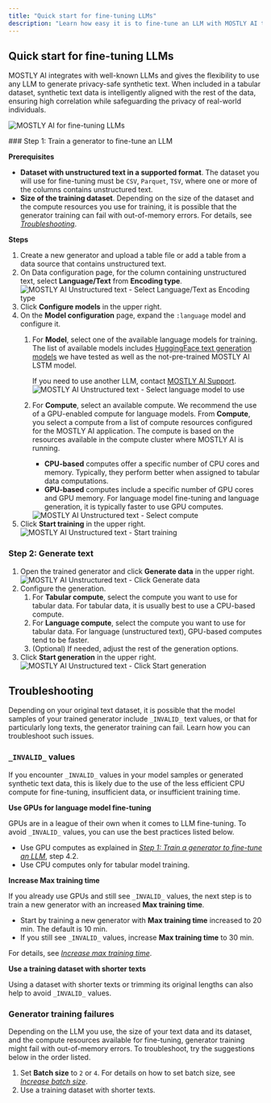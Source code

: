 ```yaml
---
title: "Quick start for fine-tuning LLMs"
description: "Learn how easy it is to fine-tune an LLM with MOSTLY AI to train and generate unstructured synthetic text data."
---
```



## Quick start for fine-tuning LLMs

MOSTLY AI integrates with well-known LLMs and gives the flexibility to use any LLM to generate privacy-safe synthetic text. When included in a tabular dataset, synthetic text data is intelligently aligned with the rest of the data, ensuring high correlation while safeguarding the privacy of real-world individuals.

<Image
    src="/docs/docimages/quickstart/unstructured-text/splash-unstructured-text.webp"
    alt="MOSTLY AI for fine-tuning LLMs"
    width={800}
    height={300}
/>

<Steps>
### Step 1: Train a generator to fine-tune an LLM

**Prerequisites**

* **Dataset with unstructured text in a supported format**. The dataset you will use for fine-tuning must be `CSV`, `Parquet`, `TSV`, where one or more of the columns contains unstructured text.
* **Size of the training dataset**. Depending on the size of the dataset and the compute resources you use for training, it is possible that the generator training can fail with out-of-memory errors. For details, see [_Troubleshooting_](#troubleshooting).

**Steps**

1. Create a new generator and upload a table file or add a table from a data source that contains unstructured text.
2. On Data configuration page, for the column containing unstructured text, select **Language/Text** from **Encoding type**.
    <Image
        src="/docs/docimages/quickstart/unstructured-text/01-generator-configuration-01-select-language-text.webp"
        alt="MOSTLY AI Unstructured text - Select Language/Text as Encoding type"
        width={800}
        height={300}
    />
3. Click **Configure models** in the upper right.
4. On the **Model configuration** page, expand the `:language` model and configure it.
    1. For **Model**, select one of the available language models for training.
        <CustomCallout>
        The list of available models includes [HuggingFace text generation models](/generators/configure/set-encoding-types#huggingface-text-models) we have tested as well as the not-pre-trained MOSTLY AI LSTM model.

        If you need to use another LLM, contact [MOSTLY AI Support](mailto:support@mostly.ai).
        </CustomCallout>
        <Image
            src="/docs/docimages/quickstart/unstructured-text/01-generator-configuration-02-select-language-model.webp"
            alt="MOSTLY AI Unstructured text - Select language model to use"
            width={800}
            height={300}
        />
    2. For **Compute**, select an available compute. We recommend the use of a GPU-enabled compute for language models.
        <CustomCallout>
        From **Compute**, you select a compute from a list of compute resources configured for the MOSTLY AI application. The compute is based on the resources available in the compute cluster where MOSTLY AI is running.

        * **CPU-based** computes offer a specific number of CPU cores and memory. Typically, they perform better when assigned to tabular data computations.
        * **GPU-based** computes include a specific number of GPU cores and GPU memory. For language model fine-tuning and language generation, it is typically faster to use GPU computes.
        </CustomCallout>
        <Image
            src="/docs/docimages/quickstart/unstructured-text/01-generator-configuration-03-select-compute.webp"
            alt="MOSTLY AI Unstructured text - Select compute"
            width={800}
            height={300}
        />
5. Click **Start training** in the upper right.
    <Image
        src="/docs/docimages/quickstart/unstructured-text/01-generator-configuration-04-click-start-training.webp"
        alt="MOSTLY AI Unstructured text - Start training"
        width={800}
        height={300}
    />

### Step 2: Generate text

1. Open the trained generator and click **Generate data** in the upper right.
    <Image
        src="/docs/docimages/quickstart/unstructured-text/02-generate-unstructured-text-01-click-generate-data.webp"
        alt="MOSTLY AI Unstructured text - Click Generate data"
        width={800}
        height={300}
    />
2. Configure the generation.
    1. For **Tabular compute**, select the compute you want to use for tabular data. For tabular data, it is usually best to use a CPU-based compute.
    2. For **Language compute**, select the compute you want to use for tabular data. For language (unstructured text), GPU-based computes tend to be faster.
    3. (Optional) If needed, adjust the rest of the generation options.
3. Click **Start generation** in the upper right.
    <Image
        src="/docs/docimages/quickstart/unstructured-text/02-generate-unstructured-text-02-click-start-generation.webp"
        alt="MOSTLY AI Unstructured text - Click Start generation"
        width={800}
        height={300}
    />

</Steps>

## Troubleshooting

Depending on your original text dataset, it is possible that the model samples of your trained generator include `_INVALID_` text values, or that for particularly long texts, the generator training can fail. Learn how you can troubleshoot such issues.

### `_INVALID_` values

If you encounter `_INVALID_` values in your model samples or generated synthetic text data, this is likely due to the use of the less efficient CPU compute for fine-tuning, insufficient data, or insufficient training time.

**Use GPUs for language model fine-tuning**

GPUs are in a league of their own when it comes to LLM fine-tuning. To avoid `_INVALID_` values, you can use the best practices listed below.

* Use GPU computes as explained in [_Step 1: Train a generator to fine-tune an LLM_](#step-1-train-a-generator-to-fine-tune-an-llm), step 4.2.
* Use CPU computes only for tabular model training.

**Increase Max training time**

If you already use GPUs and still see `_INVALID_` values, the next step is to train a new generator with an increased **Max training time**.

* Start by training a new generator with **Max training time** increased to 20 min. The default is 10 min.
* If you still see `_INVALID_` values, increase **Max training time** to 30 min.

For details, see [_Increase max training time_](/generators/configure/improve-model-accuracy#use-the-accuracy-preset-to-increase-training-time).

**Use a training dataset with shorter texts**

Using a dataset with shorter texts or trimming its original lengths can also help to avoid `_INVALID_` values.

### Generator training failures

Depending on the LLM you use, the size of your text data and its dataset, and the compute resources available for fine-tuning, generator training might fail with out-of-memory errors. To troubleshoot, try the suggestions below in the order listed.

1. Set **Batch size** to `2` or `4`. For details on how to set batch size, see [_Increase batch size_](/generators/configure/speed-up-training#increase-batch-size).
2. Use a training dataset with shorter texts.